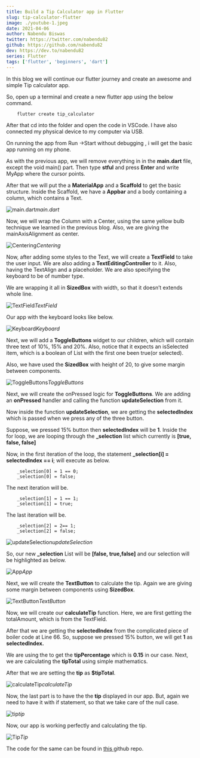 ```yaml
---
title: Build a Tip Calculator app in Flutter
slug: tip-calculator-flutter
image: ./youtube-1.jpeg
date: 2021-04-06
author: Nabendu Biswas
twitter: https://twitter.com/nabendu82
github: https://github.com/nabendu82
dev: https://dev.to/nabendu82
series: Flutter
tags: ['flutter', 'beginners', 'dart']
---
```


In this blog we will continue our flutter journey and create an awesome and simple Tip calculator app.

So, open up a terminal and create a new flutter app using the below command.

<div className={styles.code__block}>

```
    flutter create tip_calculator
```

</div>

After that cd into the folder and open the code in VSCode. I have also connected my physical device to my computer via USB.

On running the app from Run ->Start without debugging , i will get the basic app running on my phone.

As with the previous app, we will remove everything in in the **main.dart** file, except the void main() part. Then type **stful** and press **Enter** and write MyApp where the cursor points.

After that we will put the a **MaterialApp** and a **Scaffold** to get the basic structure. Inside the Scaffold, we have a **Appbar** and a body containing a column, which contains a Text.

![main.dart](https://res.cloudinary.com/dxkxvfo2o/image/upload/v1618654125/Flutter/tip-calc/1_x7cj8p.png)*main.dart*

Now, we will wrap the Column with a Center, using the same yellow bulb technique we learned in the previous blog. Also, we are giving the mainAxisAlignment as center.

![Centering](https://res.cloudinary.com/dxkxvfo2o/image/upload/v1618654124/Flutter/tip-calc/2_uqkomv.png)*Centering*

Now, after adding some styles to the Text, we will create a **TextField** to take the user input. We are also adding a **TextEditingController** to it. Also, having the TextAlign and a placeholder. We are also specifying the keyboard to be of number type.

We are wrapping it all in **SizedBox** with width, so that it doesn’t extends whole line.

![TextField](https://res.cloudinary.com/dxkxvfo2o/image/upload/v1618654125/Flutter/tip-calc/3_x2mm8v.png)*TextField*

Our app with the keyboard looks like below.

<div className={styles.image__small}>

![Keyboard](https://res.cloudinary.com/dxkxvfo2o/image/upload/v1618654124/Flutter/tip-calc/4_okamni.png)*Keyboard*

</div>

Next, we will add a **ToggleButtons** widget to our children, which will contain three text of 10%, 15% and 20%. Also, notice that it expects an isSelected item, which is a boolean of List with the first one been true(or selected).

Also, we have used the **SizedBox** with height of 20, to give some margin between components.

![ToggleButtons](https://res.cloudinary.com/dxkxvfo2o/image/upload/v1618654125/Flutter/tip-calc/5_xj8xof.png)*ToggleButtons*

Next, we will create the onPressed logic for **ToggleButtons**. We are adding an **onPressed** handler and calling the function **updateSelection** from it.

Now inside the function **updateSelection**, we are getting the **selectedIndex** which is passed when we press any of the three button.

Suppose, we pressed 15% button then **selectedIndex** will be **1**. Inside the for loop, we are looping through the **_selection** list which currently is **[true, false, false]**

Now, in the first iteration of the loop, the statement **_selection[i] = selectedIndex == i**; will execute as below.

<div className={styles.code__block}>

```
    _selection[0] = 1 == 0;
    _selection[0] = false;
```

</div>

The next iteration will be.

<div className={styles.code__block}>

```
    _selection[1] = 1 == 1;
    _selection[1] = true;
```

</div>

The last iteration will be.

<div className={styles.code__block}>

```
    _selection[2] = 2== 1;
    _selection[2] = false;
```

</div>

![updateSelection](https://res.cloudinary.com/dxkxvfo2o/image/upload/v1618654125/Flutter/tip-calc/6_chkkjr.png)*updateSelection*

So, our new **_selection** List will be **[false, true,false]** and our selection will be highlighted as below.

<div className={styles.image__small}>

![App](https://res.cloudinary.com/dxkxvfo2o/image/upload/v1618654125/Flutter/tip-calc/7_pcsyea.png)*App*

</div>

Next, we will create the **TextButton** to calculate the tip. Again we are giving some margin between components using **SizedBox**.

![TextButton](https://res.cloudinary.com/dxkxvfo2o/image/upload/v1618654125/Flutter/tip-calc/8_ynywq6.png)*TextButton*

Now, we will create our **calculateTip** function. Here, we are first getting the totalAmount, which is from the TextField.

After that we are getting the **selectedIndex** from the complicated piece of boiler code at Line 66. So, suppose we pressed 15% button, we will get **1** as **selectedIndex.**

We are using the to get the **tipPercentage** which is **0.15** in our case. Next, we are calculating the **tipTotal** using simple mathematics.

After that we are setting the **tip** as **$tipTotal**.

![calculateTip](https://res.cloudinary.com/dxkxvfo2o/image/upload/v1618654126/Flutter/tip-calc/9_p8slts.png)*calculateTip*

Now, the last part is to have the the **tip** displayed in our app. But, again we need to have it with if statement, so that we take care of the null case.

![tip](https://res.cloudinary.com/dxkxvfo2o/image/upload/v1618654125/Flutter/tip-calc/10_sa9xel.png)*tip*

Now, our app is working perfectly and calculating the tip.

<div className={styles.image__small}>

![Tip](https://res.cloudinary.com/dxkxvfo2o/image/upload/v1618654126/Flutter/tip-calc/11_kg9psi.gif)*Tip*

</div>

The code for the same can be found in [this ](https://github.com/nabendu82/tip_calculator)github repo.
